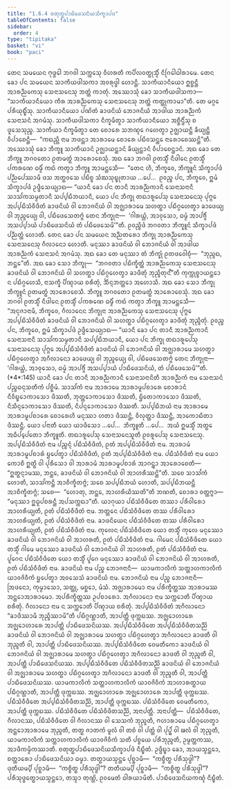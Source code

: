 ```yaml
---
title: "1.6.4 ᨧᨲᩩᨲ᩠ᨳᨸᩣᨭᩥᨴᩮᩈᨶᩦᨿᩈᩥᨠ᩠ᨡᩣᨸᨴ"
tableOfContents: false
sidebar:
  order: 4
type: "tipitaka"
basket: "vi"
book: "paci"
---
```



<DynamicBreadcrumb />

<Division number="570" book="paci">

<Paragraph number="1656" book="paci">
ᨲᩮᨶ ᩈᨾᨿᩮᨶ ᨻᩩᨴ᩠ᨵᩮᩤ ᨽᨣᩅᩤ ᩈᨠ᩠ᨠᩮᩈᩩ ᩅᩥᩉᩁᨲᩥ ᨠᨸᩥᩃᩅᨲ᩠ᨳᩩᩈ᩠ᨾᩥᩴ ᨶᩥᨣᩕᩮᩤᨵᩤᩁᩣᨾᩮ. ᨲᩮᨶ ᨡᩮᩣ ᨸᨶ ᩈᨾᨿᩮᨶ ᩈᩣᨠᩥᨿᨴᩤᩈᨠᩣ ᩋᩅᩁᩩᨴ᩠ᨵᩤ ᩉᩮᩣᨶ᩠ᨲᩥ. ᩈᩣᨠᩥᨿᩣᨶᩥᨿᩮᩣ ᩍᨧ᩠ᨨᨶ᩠ᨲᩥ ᩋᩣᩁᨬ᩠ᨬᨠᩮᩈᩩ ᩈᩮᨶᩣᩈᨶᩮᩈᩩ ᨽᨲ᩠ᨲᩴ ᨠᩣᨲᩩᩴ. ᩋᩔᩮᩣᩈᩩᩴ ᨡᩮᩣ ᩈᩣᨠᩥᨿᨴᩤᩈᨠᩣ—  “ᩈᩣᨠᩥᨿᩣᨶᩥᨿᩮᩣ ᨠᩥᩁ ᩋᩣᩁᨬ᩠ᨬᨠᩮᩈᩩ ᩈᩮᨶᩣᩈᨶᩮᩈᩩ ᨽᨲ᩠ᨲᩴ ᨠᨲ᩠ᨲᩩᨠᩣᨾᩣ”ᨲᩥ. ᨲᩮ ᨾᨣ᩠ᨣᩮ ᨸᩁᩥᨿᩩᨭ᩠ᨮᩥᩴᩈᩩ. ᩈᩣᨠᩥᨿᩣᨶᩥᨿᩮᩣ ᨸᨱᩦᨲᩴ ᨡᩣᨴᨶᩦᨿᩴ ᨽᩮᩣᨩᨶᩦᨿᩴ ᩋᩣᨴᩤᨿ ᩋᩣᩁᨬ᩠ᨬᨠᩴ ᩈᩮᨶᩣᩈᨶᩴ ᩋᨣᨾᩴᩈᩩ. ᩈᩣᨠᩥᨿᨴᩤᩈᨠᩣ ᨶᩥᨠ᩠ᨡᨾᩥᨲ᩠ᩅᩣ ᩈᩣᨠᩥᨿᩣᨶᩥᨿᩮᩣ ᩋᨧ᩠ᨨᩥᨶ᩠ᨴᩥᩴᩈᩩ ᨧ ᨴᩪᩈᩮᩈᩩᨬ᩠ᨧ. ᩈᩣᨠᩥᨿᩣ ᨶᩥᨠ᩠ᨡᨾᩥᨲ᩠ᩅᩣ ᨲᩮ ᨧᩮᩣᩁᩮ ᩈᨽᨱ᩠ᨯᩮ ᨣᩉᩮᨲ᩠ᩅᩣ ᩏᨩ᩠ᨫᩣᨿᨶ᩠ᨲᩥ ᨡᩥᨿ᩠ᨿᨶ᩠ᨲᩥ ᩅᩥᨸᩣᨧᩮᨶ᩠ᨲᩥ—  “ᨠᨳᨬ᩠ᩉᩥ ᨶᩣᨾ ᨽᨴᨶ᩠ᨲᩣ ᩋᩣᩁᩣᨾᩮ ᨧᩮᩣᩁᩮ ᨸᨭᩥᩅᩈᨶ᩠ᨲᩮ ᨶᩣᩁᩮᩣᨧᩮᩔᨶ᩠ᨲᩦ”ᨲᩥ.
</Paragraph>

<Paragraph number="1657" book="paci">
ᩋᩔᩮᩣᩈᩩᩴ ᨡᩮᩣ ᨽᩥᨠ᩠ᨡᩪ ᩈᩣᨠᩥᨿᩣᨶᩴ ᩏᨩ᩠ᨫᩣᨿᨶ᩠ᨲᩣᨶᩴ ᨡᩥᨿ᩠ᨿᨶ᩠ᨲᩣᨶᩴ ᩅᩥᨸᩣᨧᩮᨶ᩠ᨲᩣᨶᩴ. ᩋᨳ ᨡᩮᩣ ᨲᩮ ᨽᩥᨠ᩠ᨡᩪ ᨽᨣᩅᨲᩮᩣ ᩑᨲᨾᨲ᩠ᨳᩴ ᩋᩣᩁᩮᩣᨧᩮᩈᩩᩴ. ᩋᨳ ᨡᩮᩣ ᨽᨣᩅᩤ ᩑᨲᩈ᩠ᨾᩥᩴ ᨶᩥᨴᩤᨶᩮ ᩑᨲᩈ᩠ᨾᩥᩴ ᨸᨠᩁᨱᩮ ᨵᨾ᩠ᨾᩥᩴ ᨠᨳᩴ ᨠᨲ᩠ᩅᩣ ᨽᩥᨠ᩠ᨡᩪ ᩋᩣᨾᨶ᩠ᨲᩮᩈᩥ—  “ᨲᩮᨶ ᩉᩥ, ᨽᩥᨠ᩠ᨡᩅᩮ, ᨽᩥᨠ᩠ᨡᩪᨶᩴ ᩈᩥᨠ᩠ᨡᩣᨸᨴᩴ ᨸᨬ᩠ᨬᨸᩮᩔᩣᨾᩥ ᨴᩈ ᩋᨲ᩠ᨳᩅᩈᩮ ᨸᨭᩥᨧ᩠ᨧ ᩈᩴᨥᩈᩩᨭ᩠ᨮᩩᨲᩣᨿ …ᨸᩮ…  ᩑᩅᨬ᩠ᨧ ᨸᨶ, ᨽᩥᨠ᩠ᨡᩅᩮ, ᩍᨾᩴ ᩈᩥᨠ᩠ᨡᩣᨸᨴᩴ ᩏᨴ᩠ᨴᩥᩈᩮᨿ᩠ᨿᩣᨳ—
</Paragraph>

<Paragraph number="1658" book="paci">
<Emphasis>“ᨿᩣᨶᩥ ᨡᩮᩣ ᨸᨶ ᨲᩣᨶᩥ ᩋᩣᩁᨬ᩠ᨬᨠᩣᨶᩥ ᩈᩮᨶᩣᩈᨶᩣᨶᩥ ᩈᩣᩈᩘᨠᩈᨾ᩠ᨾᨲᩣᨶᩥ ᩈᨸ᩠ᨸᨭᩥᨽᨿᩣᨶᩥ, ᨿᩮᩣ ᨸᨶ ᨽᩥᨠ᩠ᨡᩩ ᨲᨳᩣᩁᩪᨸᩮᩈᩩ ᩈᩮᨶᩣᩈᨶᩮᩈᩩ ᨸᩩᨻ᩠ᨻᩮ ᩋᨸ᩠ᨸᨭᩥᩈᩴᩅᩥᨴᩥᨲᩴ ᨡᩣᨴᨶᩦᨿᩴ</Emphasis> <Emphasis>ᩅᩤ ᨽᩮᩣᨩᨶᩦᨿᩴ ᩅᩤ ᩋᨩ᩠ᨫᩣᩁᩣᨾᩮ ᩈᩉᨲ᩠ᨳᩣ ᨸᨭᩥᨣ᩠ᨣᩉᩮᨲ᩠ᩅᩣ ᨡᩣᨴᩮᨿ᩠ᨿ ᩅᩤ ᨽᩩᨬ᩠ᨩᩮᨿ᩠ᨿ ᩅᩤ, ᨸᨭᩥᨴᩮᩈᩮᨲᨻ᩠ᨻᩴ ᨲᩮᨶ ᨽᩥᨠ᩠ᨡᩩᨶᩣ—  ‘ᨣᩤᩁᨿ᩠ᩉᩴ, ᩋᩣᩅᩩᩈᩮᩣ, ᨵᨾ᩠ᨾᩴ ᩋᩣᨸᨩ᩠ᨩᩥᩴ ᩋᩈᨸ᩠ᨸᩣᨿᩴ ᨸᩣᨭᩥᨴᩮᩈᨶᩦᨿᩴ ᨲᩴ ᨸᨭᩥᨴᩮᩈᩮᨾᩦ’”</Emphasis>ᨲᩥ.
</Paragraph>

<Paragraph number="1659" book="paci">
ᩑᩅᨬ᩠ᨧᩥᨴᩴ ᨽᨣᩅᨲᩣ ᨽᩥᨠ᩠ᨡᩪᨶᩴ ᩈᩥᨠ᩠ᨡᩣᨸᨴᩴ ᨸᨬ᩠ᨬᨲ᩠ᨲᩴ ᩉᩮᩣᨲᩥ.
</Paragraph>

</Division>
<Division number="571" book="paci">

<Paragraph number="1660" book="paci">
ᨲᩮᨶ ᨡᩮᩣ ᨸᨶ ᩈᨾᨿᩮᨶ ᩋᨬ᩠ᨬᨲᩁᩮᩣ ᨽᩥᨠ᩠ᨡᩩ ᩋᩣᩁᨬ᩠ᨬᨠᩮᩈᩩ ᩈᩮᨶᩣᩈᨶᩮᩈᩩ ᨣᩥᩃᩣᨶᩮᩣ ᩉᩮᩣᨲᩥ. ᨾᨶᩩᩔᩣ ᨡᩣᨴᨶᩦᨿᩴ ᩅᩤ ᨽᩮᩣᨩᨶᩦᨿᩴ ᩅᩤ ᩋᩣᨴᩤᨿ ᩋᩣᩁᨬ᩠ᨬᨠᩴ ᩈᩮᨶᩣᩈᨶᩴ ᩋᨣᨾᩴᩈᩩ. ᩋᨳ ᨡᩮᩣ ᨲᩮ ᨾᨶᩩᩔᩣ ᨲᩴ ᨽᩥᨠ᩠ᨡᩩᩴ ᩑᨲᨴᩅᩮᩤᨧᩩᩴ—  “ᨽᩩᨬ᩠ᨩᨳ, ᨽᨶ᩠ᨲᩮ”ᨲᩥ. ᩋᨳ ᨡᩮᩣ ᩈᩮᩣ ᨽᩥᨠ᩠ᨡᩩ—  “ᨽᨣᩅᨲᩣ ᨸᨭᩥᨠ᩠ᨡᩥᨲ᩠ᨲᩴ ᩋᩣᩁᨬ᩠ᨬᨠᩮᩈᩩ ᩈᩮᨶᩣᩈᨶᩮᩈᩩ ᨡᩣᨴᨶᩦᨿᩴ ᩅᩤ ᨽᩮᩣᨩᨶᩦᨿᩴ ᩅᩤ ᩈᩉᨲ᩠ᨳᩣ ᨸᨭᩥᨣ᩠ᨣᩉᩮᨲ᩠ᩅᩣ ᨡᩣᨴᩥᨲᩩᩴ ᨽᩩᨬ᩠ᨩᩥᨲᩩᨶ᩺”ᨲᩥ ᨠᩩᨠ᩠ᨠᩩᨧ᩠ᨧᩣᨿᨶ᩠ᨲᩮᩣ ᨶ ᨸᨭᩥᨣ᩠ᨣᩉᩮᩈᩥ, ᨶᩣᩈᨠ᩠ᨡᩥ ᨸᩥᨱ᩠ᨯᩣᨿ ᨧᩁᩥᨲᩩᩴ, ᨨᩥᨶ᩠ᨶᨽᨲ᩠ᨲᩮᩣ ᩋᩉᩮᩣᩈᩥ.
</Paragraph>

<Paragraph number="1661" book="paci">
ᩋᨳ ᨡᩮᩣ ᩈᩮᩣ ᨽᩥᨠ᩠ᨡᩩ ᨽᩥᨠ᩠ᨡᩪᨶᩴ ᩑᨲᨾᨲ᩠ᨳᩴ ᩋᩣᩁᩮᩣᨧᩮᩈᩥ. ᨽᩥᨠ᩠ᨡᩪ ᨽᨣᩅᨲᩮᩣ ᩑᨲᨾᨲ᩠ᨳᩴ ᩋᩣᩁᩮᩣᨧᩮᩈᩩᩴ. ᩋᨳ ᨡᩮᩣ ᨽᨣᩅᩤ ᩑᨲᩈ᩠ᨾᩥᩴ ᨶᩥᨴᩤᨶᩮ ᩑᨲᩈ᩠ᨾᩥᩴ ᨸᨠᩁᨱᩮ ᨵᨾ᩠ᨾᩥᩴ ᨠᨳᩴ ᨠᨲ᩠ᩅᩣ ᨽᩥᨠ᩠ᨡᩪ ᩋᩣᨾᨶ᩠ᨲᩮᩈᩥ—  “ᩋᨶᩩᨩᩣᨶᩣᨾᩥ, ᨽᩥᨠ᩠ᨡᩅᩮ, ᨣᩥᩃᩣᨶᩮᨶ ᨽᩥᨠ᩠ᨡᩩᨶᩣ ᩋᩣᩁᨬ᩠ᨬᨠᩮᩈᩩ ᩈᩮᨶᩣᩈᨶᩮᩈᩩ ᨸᩩᨻ᩠ᨻᩮ ᩋᨸ᩠ᨸᨭᩥᩈᩴᩅᩥᨴᩥᨲᩴ ᨡᩣᨴᨶᩦᨿᩴ ᩅᩤ ᨽᩮᩣᨩᨶᩦᨿᩴ ᩅᩤ ᩈᩉᨲ᩠ᨳᩣ ᨸᨭᩥᨣ᩠ᨣᩉᩮᨲ᩠ᩅᩣ ᨡᩣᨴᩥᨲᩩᩴ ᨽᩩᨬ᩠ᨩᩥᨲᩩᩴ. ᩑᩅᨬ᩠ᨧ ᨸᨶ, ᨽᩥᨠ᩠ᨡᩅᩮ, ᩍᨾᩴ ᩈᩥᨠ᩠ᨡᩣᨸᨴᩴ ᩏᨴ᩠ᨴᩥᩈᩮᨿ᩠ᨿᩣᨳ—
</Paragraph>

</Division>
<Division number="572" book="paci">

<Paragraph number="1662" book="paci">
<Emphasis>“ᨿᩣᨶᩥ ᨡᩮᩣ ᨸᨶ ᨲᩣᨶᩥ ᩋᩣᩁᨬ᩠ᨬᨠᩣᨶᩥ ᩈᩮᨶᩣᩈᨶᩣᨶᩥ ᩈᩣᩈᩘᨠᩈᨾ᩠ᨾᨲᩣᨶᩥ ᩈᨸ᩠ᨸᨭᩥᨽᨿᩣᨶᩥ, ᨿᩮᩣ ᨸᨶ ᨽᩥᨠ᩠ᨡᩩ ᨲᨳᩣᩁᩪᨸᩮᩈᩩ ᩈᩮᨶᩣᩈᨶᩮᩈᩩ ᨸᩩᨻ᩠ᨻᩮ ᩋᨸ᩠ᨸᨭᩥᩈᩴᩅᩥᨴᩥᨲᩴ ᨡᩣᨴᨶᩦᨿᩴ ᩅᩤ ᨽᩮᩣᨩᨶᩦᨿᩴ ᩅᩤ ᩋᨩ᩠ᨫᩣᩁᩣᨾᩮ ᩈᩉᨲ᩠ᨳᩣ ᨸᨭᩥᨣ᩠ᨣᩉᩮᨲ᩠ᩅᩣ ᩋᨣᩥᩃᩣᨶᩮᩣ ᨡᩣᨴᩮᨿ᩠ᨿ ᩅᩤ ᨽᩩᨬ᩠ᨩᩮᨿ᩠ᨿ ᩅᩤ, ᨸᨭᩥᨴᩮᩈᩮᨲᨻ᩠ᨻᩴ ᨲᩮᨶ ᨽᩥᨠ᩠ᨡᩩᨶᩣ—  ‘ᨣᩤᩁᨿ᩠ᩉᩴ, ᩋᩣᩅᩩᩈᩮᩣ, ᨵᨾ᩠ᨾᩴ ᩋᩣᨸᨩ᩠ᨩᩥᩴ ᩋᩈᨸ᩠ᨸᩣᨿᩴ ᨸᩣᨭᩥᨴᩮᩈᨶᩦᨿᩴ, ᨲᩴ ᨸᨭᩥᨴᩮᩈᩮᨾᩦ’”</Emphasis>ᨲᩥ. (*4*:<Emphasis>145</Emphasis>)
</Paragraph>

</Division>
<Division number="573" book="paci">

<Paragraph number="1663" book="paci">
<Emphasis>ᨿᩣᨶᩥ ᨡᩮᩣ ᨸᨶ ᨲᩣᨶᩥ ᩋᩣᩁᨬ᩠ᨬᨠᩣᨶᩥ ᩈᩮᨶᩣᩈᨶᩣᨶᩦ</Emphasis>ᨲᩥ <Emphasis>ᩋᩣᩁᨬ᩠ᨬᨠᩴ</Emphasis> ᨶᩣᨾ <Emphasis>ᩈᩮᨶᩣᩈᨶᩴ</Emphasis> ᨸᨬ᩠ᨧᨵᨶᩩᩈᨲᩥᨠᩴ ᨸᨧ᩠ᨨᩥᨾᩴ.
</Paragraph>

<Paragraph number="1664" book="paci">
<Emphasis>ᩈᩣᩈᩘᨠᩴ</Emphasis> ᨶᩣᨾ ᩋᩣᩁᩣᨾᩮ ᩋᩣᩁᩣᨾᩪᨸᨧᩣᩁᩮ ᨧᩮᩣᩁᩣᨶᩴ ᨶᩥᩅᩥᨭ᩠ᨮᩮᩣᨠᩣᩈᩮᩣ ᨴᩥᩔᨲᩥ, ᨽᩩᨲ᩠ᨲᩮᩣᨠᩣᩈᩮᩣ ᨴᩥᩔᨲᩥ, ᨮᩥᨲᩮᩣᨠᩣᩈᩮᩣ ᨴᩥᩔᨲᩥ, ᨶᩥᩈᩥᨶ᩠ᨶᩮᩣᨠᩣᩈᩮᩣ ᨴᩥᩔᨲᩥ, ᨶᩥᨸᨶ᩠ᨶᩮᩣᨠᩣᩈᩮᩣ ᨴᩥᩔᨲᩥ.
</Paragraph>

<Paragraph number="1665" book="paci">
<Emphasis>ᩈᨸ᩠ᨸᨭᩥᨽᨿᩴ</Emphasis> ᨶᩣᨾ ᩋᩣᩁᩣᨾᩮ ᩋᩣᩁᩣᨾᩪᨸᨧᩣᩁᩮ ᨧᩮᩣᩁᩮᩉᩥ ᨾᨶᩩᩔᩣ ᩉᨲᩣ ᨴᩥᩔᨶ᩠ᨲᩥ, ᩅᩥᩃᩩᨲ᩠ᨲᩣ ᨴᩥᩔᨶ᩠ᨲᩥ, ᩋᩣᨠᩮᩣᨭᩥᨲᩣ ᨴᩥᩔᨶ᩠ᨲᩥ.
</Paragraph>

<Paragraph number="1666" book="paci">
<Emphasis>ᨿᩮᩣ ᨸᨶᩣ</Emphasis>ᨲᩥ ᨿᩮᩣ ᨿᩣᨴᩥᩈᩮᩣ …ᨸᩮ…  <Emphasis>ᨽᩥᨠ᩠ᨡᩪ</Emphasis>ᨲᩥ …ᨸᩮ…  ᩋᨿᩴ ᩍᨾᩈ᩠ᨾᩥᩴ ᩋᨲ᩠ᨳᩮ ᩋᨵᩥᨸ᩠ᨸᩮᨲᩮᩣ ᨽᩥᨠ᩠ᨡᩪᨲᩥ.
</Paragraph>

<Paragraph number="1667" book="paci">
<Emphasis>ᨲᨳᩣᩁᩪᨸᩮᩈᩩ ᩈᩮᨶᩣᩈᨶᩮᩈᩪ</Emphasis>ᨲᩥ ᩑᩅᩁᩪᨸᩮᩈᩩ ᩈᩮᨶᩣᩈᨶᩮᩈᩩ.
</Paragraph>

<Paragraph number="1668" book="paci">
<Emphasis>ᩋᨸ᩠ᨸᨭᩥᩈᩴᩅᩥᨴᩥᨲᩴ</Emphasis> ᨶᩣᨾ ᨸᨬ᩠ᨧᨶ᩠ᨶᩴ ᨸᨭᩥᩈᩴᩅᩥᨴᩥᨲᩴ, ᩑᨲᩴ ᩋᨸ᩠ᨸᨭᩥᩈᩴᩅᩥᨴᩥᨲᩴ ᨶᩣᨾ. ᩋᩣᩁᩣᨾᩴ ᩋᩣᩁᩣᨾᩪᨸᨧᩣᩁᩴ ᨮᨸᩮᨲ᩠ᩅᩣ ᨸᨭᩥᩈᩴᩅᩥᨴᩥᨲᩴ, ᩑᨲᩴ ᩋᨸ᩠ᨸᨭᩥᩈᩴᩅᩥᨴᩥᨲᩴ ᨶᩣᨾ.
</Paragraph>

<Paragraph number="1669" book="paci">
ᨸᨭᩥᩈᩴᩅᩥᨴᩥᨲᩴ ᨶᩣᨾ ᨿᩮᩣ ᨠᩮᩣᨧᩥ ᩍᨲ᩠ᨳᩦ ᩅᩤ ᨸᩩᩁᩥᩈᩮᩣ ᩅᩤ ᩋᩣᩁᩣᨾᩴ ᩋᩣᩁᩣᨾᩪᨸᨧᩣᩁᩴ ᩋᩣᨣᨶ᩠ᨲ᩠ᩅᩣ ᩋᩣᩁᩮᩣᨧᩮᨲᩥ—  “ᩍᨲ᩠ᨳᨶ᩠ᨶᩣᨾᩔ, ᨽᨶ᩠ᨲᩮ, ᨡᩣᨴᨶᩦᨿᩴ ᩅᩤ ᨽᩮᩣᨩᨶᩦᨿᩴ ᩅᩤ ᩋᩣᩉᩁᩥᩔᨶ᩠ᨲᩦ”ᨲᩥ. ᩈᨧᩮ ᩈᩣᩈᩘᨠᩴ ᩉᩮᩣᨲᩥ, ᩈᩣᩈᩘᨠᨶ᩠ᨲᩥ ᩋᩣᨧᩥᨠ᩠ᨡᩥᨲᨻ᩠ᨻᩴ; ᩈᨧᩮ ᩈᨸ᩠ᨸᨭᩥᨽᨿᩴ ᩉᩮᩣᨲᩥ, ᩈᨸ᩠ᨸᨭᩥᨽᨿᨶ᩠ᨲᩥ ᩋᩣᨧᩥᨠ᩠ᨡᩥᨲᨻ᩠ᨻᩴ; ᩈᨧᩮ—  “ᩉᩮᩣᨲᩩ, ᨽᨶ᩠ᨲᩮ, ᩋᩣᩉᩁᩥᨿᩥᩔᨲᩦ”ᨲᩥ ᨽᨱᨲᩥ, ᨧᩮᩣᩁᩣ ᩅᨲ᩠ᨲᨻ᩠ᨻᩣ—  “ᨾᨶᩩᩔᩣ ᩍᨵᩪᨸᨧᩁᨶ᩠ᨲᩥ ᩋᨸᩈᨠ᩠ᨠᨳᩣ”ᨲᩥ. ᨿᩣᨣᩩᨿᩣ ᨸᨭᩥᩈᩴᩅᩥᨴᩥᨲᩮ ᨲᩔᩣ ᨸᩁᩥᩅᩤᩁᩮᩣ ᩋᩣᩉᩁᩥᨿ᩠ᨿᨲᩥ, ᩑᨲᩴ ᨸᨭᩥᩈᩴᩅᩥᨴᩥᨲᩴ ᨶᩣᨾ. ᨽᨲ᩠ᨲᩮᨶ ᨸᨭᩥᩈᩴᩅᩥᨴᩥᨲᩮ ᨲᩔ ᨸᩁᩥᩅᩤᩁᩮᩣ ᩋᩣᩉᩁᩥᨿ᩠ᨿᨲᩥ, ᩑᨲᩴ ᨸᨭᩥᩈᩴᩅᩥᨴᩥᨲᩴ ᨶᩣᨾ. ᨡᩣᨴᨶᩦᨿᩮᨶ ᨸᨭᩥᩈᩴᩅᩥᨴᩥᨲᩮ ᨲᩔ ᨸᩁᩥᩅᩤᩁᩮᩣ ᩋᩣᩉᩁᩥᨿ᩠ᨿᨲᩥ, ᩑᨲᩴ ᨸᨭᩥᩈᩴᩅᩥᨴᩥᨲᩴ ᨶᩣᨾ. ᨠᩩᩃᩮᨶ ᨸᨭᩥᩈᩴᩅᩥᨴᩥᨲᩮ ᨿᩮᩣ ᨲᩈ᩠ᨾᩥᩴ ᨠᩩᩃᩮ ᨾᨶᩩᩔᩮᩣ ᨡᩣᨴᨶᩦᨿᩴ ᩅᩤ ᨽᩮᩣᨩᨶᩦᨿᩴ ᩅᩤ ᩋᩣᩉᩁᨲᩥ, ᩑᨲᩴ ᨸᨭᩥᩈᩴᩅᩥᨴᩥᨲᩴ ᨶᩣᨾ. ᨣᩤᨾᩮᨶ ᨸᨭᩥᩈᩴᩅᩥᨴᩥᨲᩮ ᨿᩮᩣ ᨲᩈ᩠ᨾᩥᩴ ᨣᩤᨾᩮ ᨾᨶᩩᩔᩮᩣ ᨡᩣᨴᨶᩦᨿᩴ ᩅᩤ ᨽᩮᩣᨩᨶᩦᨿᩴ ᩅᩤ ᩋᩣᩉᩁᨲᩥ, ᩑᨲᩴ ᨸᨭᩥᩈᩴᩅᩥᨴᩥᨲᩴ ᨶᩣᨾ. ᨸᩪᨣᩮᨶ ᨸᨭᩥᩈᩴᩅᩥᨴᩥᨲᩮ ᨿᩮᩣ ᨲᩈ᩠ᨾᩥᩴ ᨸᩪᨣᩮ ᨾᨶᩩᩔᩮᩣ ᨡᩣᨴᨶᩦᨿᩴ ᩅᩤ ᨽᩮᩣᨩᨶᩦᨿᩴ ᩅᩤ ᩋᩣᩉᩁᨲᩥ, ᩑᨲᩴ ᨸᨭᩥᩈᩴᩅᩥᨴᩥᨲᩴ ᨶᩣᨾ.
</Paragraph>

<Paragraph number="1670" book="paci">
<Emphasis>ᨡᩣᨴᨶᩦᨿᩴ</Emphasis> ᨶᩣᨾ ᨸᨬ᩠ᨧ ᨽᩮᩣᨩᨶᩣᨶᩥ—  ᨿᩣᨾᨠᩣᩃᩥᨠᩴ ᩈᨲ᩠ᨲᩣᩉᨠᩣᩃᩥᨠᩴ ᨿᩣᩅᨩᩦᩅᩥᨠᩴ ᨮᨸᩮᨲ᩠ᩅᩣ ᩋᩅᩈᩮᩈᩴ ᨡᩣᨴᨶᩦᨿᩴ ᨶᩣᨾ.
</Paragraph>

<Paragraph number="1671" book="paci">
<Emphasis>ᨽᩮᩣᨩᨶᩦᨿᩴ</Emphasis> ᨶᩣᨾ ᨸᨬ᩠ᨧ ᨽᩮᩣᨩᨶᩣᨶᩥ—  ᩒᨴᨶᩮᩣ, ᨠᩩᨾ᩠ᨾᩣᩈᩮᩣ, ᩈᨲ᩠ᨲᩩ, ᨾᨧ᩠ᨨᩮᩣ, ᨾᩴᩈᩴ.
</Paragraph>

<Paragraph number="1672" book="paci">
<Emphasis>ᩋᨩ᩠ᨫᩣᩁᩣᨾᩮᩣ</Emphasis> ᨶᩣᨾ ᨸᩁᩥᨠ᩠ᨡᩥᨲ᩠ᨲᩔ ᩋᩣᩁᩣᨾᩔ ᩋᨶ᩠ᨲᩮᩣᩋᩣᩁᩣᨾᩮᩣ. ᩋᨸᩁᩥᨠ᩠ᨡᩥᨲ᩠ᨲᩔ ᩏᨸᨧᩣᩁᩮᩣ.
</Paragraph>

<Paragraph number="1673" book="paci">
<Emphasis>ᩋᨣᩥᩃᩣᨶᩮᩣ</Emphasis> ᨶᩣᨾ ᩈᨠ᩠ᨠᩮᩣᨲᩥ ᨸᩥᨱ᩠ᨯᩣᨿ ᨧᩁᩥᨲᩩᩴ.
</Paragraph>

<Paragraph number="1674" book="paci">
<Emphasis>ᨣᩥᩃᩣᨶᩮᩣ</Emphasis> ᨶᩣᨾ ᨶ ᩈᨠ᩠ᨠᩮᩣᨲᩥ ᨸᩥᨱ᩠ᨯᩣᨿ ᨧᩁᩥᨲᩩᩴ.
</Paragraph>

<Paragraph number="1675" book="paci">
ᩋᨸ᩠ᨸᨭᩥᩈᩴᩅᩥᨴᩥᨲᩴ ᩋᨣᩥᩃᩣᨶᩮᩣ “ᨡᩣᨴᩥᩔᩣᨾᩥ ᨽᩩᨬ᩠ᨩᩥᩔᩣᨾᩦ”ᨲᩥ ᨸᨭᩥᨣ᩠ᨣᨱ᩠ᩉᩣᨲᩥ, ᩋᩣᨸᨲ᩠ᨲᩥ ᨴᩩᨠ᩠ᨠᨭᩔ. ᩋᨩ᩠ᨫᩮᩣᩉᩣᩁᩮ ᩋᨩ᩠ᨫᩮᩣᩉᩣᩁᩮ ᩋᩣᨸᨲ᩠ᨲᩥ ᨸᩣᨭᩥᨴᩮᩈᨶᩦᨿᩔ.
</Paragraph>

</Division>
<Division number="574" book="paci">

<Paragraph number="1676" book="paci">
ᩋᨸ᩠ᨸᨭᩥᩈᩴᩅᩥᨴᩥᨲᩮ ᩋᨸ᩠ᨸᨭᩥᩈᩴᩅᩥᨴᩥᨲᩈᨬ᩠ᨬᩦ ᨡᩣᨴᨶᩦᨿᩴ ᩅᩤ ᨽᩮᩣᨩᨶᩦᨿᩴ ᩅᩤ ᩋᨩ᩠ᨫᩣᩁᩣᨾᩮ ᩈᩉᨲ᩠ᨳᩣ ᨸᨭᩥᨣ᩠ᨣᩉᩮᨲ᩠ᩅᩣ ᩋᨣᩥᩃᩣᨶᩮᩣ ᨡᩣᨴᨲᩥ ᩅᩤ ᨽᩩᨬ᩠ᨩᨲᩥ ᩅᩤ, ᩋᩣᨸᨲ᩠ᨲᩥ ᨸᩣᨭᩥᨴᩮᩈᨶᩦᨿᩔ. ᩋᨸ᩠ᨸᨭᩥᩈᩴᩅᩥᨴᩥᨲᩮ ᩅᩮᨾᨲᩥᨠᩮᩣ ᨡᩣᨴᨶᩦᨿᩴ ᩅᩤ ᨽᩮᩣᨩᨶᩦᨿᩴ ᩅᩤ ᩋᨩ᩠ᨫᩣᩁᩣᨾᩮ ᩈᩉᨲ᩠ᨳᩣ ᨸᨭᩥᨣ᩠ᨣᩉᩮᨲ᩠ᩅᩣ ᩋᨣᩥᩃᩣᨶᩮᩣ ᨡᩣᨴᨲᩥ ᩅᩤ ᨽᩩᨬ᩠ᨩᨲᩥ ᩅᩤ, ᩋᩣᨸᨲ᩠ᨲᩥ ᨸᩣᨭᩥᨴᩮᩈᨶᩦᨿᩔ. ᩋᨸ᩠ᨸᨭᩥᩈᩴᩅᩥᨴᩥᨲᩮ ᨸᨭᩥᩈᩴᩅᩥᨴᩥᨲᩈᨬ᩠ᨬᩦ ᨡᩣᨴᨶᩦᨿᩴ ᩅᩤ ᨽᩮᩣᨩᨶᩦᨿᩴ ᩅᩤ ᩋᨩ᩠ᨫᩣᩁᩣᨾᩮ ᩈᩉᨲ᩠ᨳᩣ ᨸᨭᩥᨣ᩠ᨣᩉᩮᨲ᩠ᩅᩣ ᩋᨣᩥᩃᩣᨶᩮᩣ ᨡᩣᨴᨲᩥ ᩅᩤ ᨽᩩᨬ᩠ᨩᨲᩥ ᩅᩤ, ᩋᩣᨸᨲ᩠ᨲᩥ ᨸᩣᨭᩥᨴᩮᩈᨶᩦᨿᩔ.
</Paragraph>

<Paragraph number="1677" book="paci">
ᨿᩣᨾᨠᩣᩃᩥᨠᩴ ᩈᨲ᩠ᨲᩣᩉᨠᩣᩃᩥᨠᩴ ᨿᩣᩅᨩᩦᩅᩥᨠᩴ ᩋᩣᩉᩣᩁᨲ᩠ᨳᩣᨿ ᨸᨭᩥᨣ᩠ᨣᨱ᩠ᩉᩣᨲᩥ, ᩋᩣᨸᨲ᩠ᨲᩥ ᨴᩩᨠ᩠ᨠᨭᩔ. ᩋᨩ᩠ᨫᩮᩣᩉᩣᩁᩮ ᩋᨩ᩠ᨫᩮᩣᩉᩣᩁᩮ ᩋᩣᨸᨲ᩠ᨲᩥ ᨴᩩᨠ᩠ᨠᨭᩔ. ᨸᨭᩥᩈᩴᩅᩥᨴᩥᨲᩮ ᩋᨸ᩠ᨸᨭᩥᩈᩴᩅᩥᨴᩥᨲᩈᨬ᩠ᨬᩦ, ᩋᩣᨸᨲ᩠ᨲᩥ ᨴᩩᨠ᩠ᨠᨭᩔ. ᨸᨭᩥᩈᩴᩅᩥᨴᩥᨲᩮ ᩅᩮᨾᨲᩥᨠᩮᩣ, ᩋᩣᨸᨲ᩠ᨲᩥ ᨴᩩᨠ᩠ᨠᨭᩔ. ᨸᨭᩥᩈᩴᩅᩥᨴᩥᨲᩮ ᨸᨭᩥᩈᩴᩅᩥᨴᩥᨲᩈᨬ᩠ᨬᩦ, ᩋᨶᩣᨸᨲ᩠ᨲᩥ.
</Paragraph>

</Division>
<Division number="575" book="paci">

<Paragraph number="1678" book="paci">
ᩋᨶᩣᨸᨲ᩠ᨲᩥ—  ᨸᨭᩥᩈᩴᩅᩥᨴᩥᨲᩮ, ᨣᩥᩃᩣᨶᩔ, ᨸᨭᩥᩈᩴᩅᩥᨴᩥᨲᩮ ᩅᩤ ᨣᩥᩃᩣᨶᩔ ᩅᩤ ᩈᩮᩈᨠᩴ ᨽᩩᨬ᩠ᨩᨲᩥ, ᨻᩉᩣᩁᩣᨾᩮ ᨸᨭᩥᨣ᩠ᨣᩉᩮᨲ᩠ᩅᩣ ᩋᨶ᩠ᨲᩮᩣᩋᩣᩁᩣᨾᩮ ᨽᩩᨬ᩠ᨩᨲᩥ, ᨲᨲ᩠ᨳ ᨩᩣᨲᨠᩴ ᨾᩪᩃᩴ ᩅᩤ ᨲᨧᩴ ᩅᩤ ᨸᨲ᩠ᨲᩴ ᩅᩤ ᨸᩩᨸ᩠ᨹᩴ ᩅᩤ ᨹᩃᩴ ᩅᩤ ᨽᩩᨬ᩠ᨩᨲᩥ, ᨿᩣᨾᨠᩣᩃᩥᨠᩴ ᩈᨲ᩠ᨲᩣᩉᨠᩣᩃᩥᨠᩴ ᨿᩣᩅᨩᩦᩅᩥᨠᩴ ᩈᨲᩥ ᨸᨧ᩠ᨧᨿᩮ ᨸᩁᩥᨽᩩᨬ᩠ᨩᨲᩥ, ᩏᨾ᩠ᨾᨲ᩠ᨲᨠᩔ, ᩋᩣᨴᩥᨠᨾ᩠ᨾᩥᨠᩔᩣᨲᩥ.

</Paragraph>
</Division>

<Paragraph number="1679" type="center" book="paci">
ᨧᨲᩩᨲ᩠ᨳᨸᩣᨭᩥᨴᩮᩈᨶᩦᨿᩈᩥᨠ᩠ᨡᩣᨸᨴᩴ ᨶᩥᨭ᩠ᨮᩥᨲᩴ.


</Paragraph>

<Paragraph number="1680" book="paci">
ᩏᨴ᩠ᨴᩥᨭ᩠ᨮᩣ ᨡᩮᩣ, ᩋᩣᨿᩈ᩠ᨾᨶ᩠ᨲᩮᩣ, ᨧᨲ᩠ᨲᩣᩁᩮᩣ ᨸᩣᨭᩥᨴᩮᩈᨶᩦᨿᩣ ᨵᨾ᩠ᨾᩣ. ᨲᨲ᩠ᨳᩣᨿᩈ᩠ᨾᨶ᩠ᨲᩮ ᨸᩩᨧ᩠ᨨᩣᨾᩥ—  “ᨠᨧ᩠ᨧᩥᨲ᩠ᨳ ᨸᩁᩥᩈᩩᨴ᩠ᨵᩤ”? ᨴᩩᨲᩥᨿᨾ᩠ᨸᩥ ᨸᩩᨧ᩠ᨨᩣᨾᩥ—  “ᨠᨧ᩠ᨧᩥᨲ᩠ᨳ ᨸᩁᩥᩈᩩᨴ᩠ᨵᩤ”? ᨲᨲᩥᨿᨾ᩠ᨸᩥ ᨸᩩᨧ᩠ᨨᩣᨾᩥ—  “ᨠᨧ᩠ᨧᩥᨲ᩠ᨳ ᨸᩁᩥᩈᩩᨴ᩠ᨵᩤ”? ᨸᩁᩥᩈᩩᨴ᩠ᨵᩮᨲ᩠ᨳᩣᨿᩈ᩠ᨾᨶ᩠ᨲᩮᩣ, ᨲᩈ᩠ᨾᩣ ᨲᩩᨱ᩠ᩉᩦ, ᩑᩅᨾᩮᨲᩴ ᨵᩤᩁᨿᩣᨾᩦᨲᩥ.

</Paragraph>

<Paragraph number="1681" type="center" book="paci">
ᨸᩣᨭᩥᨴᩮᩈᨶᩦᨿᨠᨱ᩠ᨯᩴ ᨶᩥᨭ᩠ᨮᩥᨲᩴ.
</Paragraph>